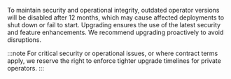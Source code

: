 <!-- Used by: All Private Operator guides (= guides/operator-guide-aws-marketplace.md) plus Private Operator overview (guides/integration-options-private-operator.md) -->

To maintain security and operational integrity, outdated operator versions will be disabled after 12 months, which may cause affected deployments to shut down or fail to start. Upgrading ensures the use of the latest security and feature enhancements. We recommend upgrading proactively to avoid disruptions.

:::note
For critical security or operational issues, or where contract terms apply, we reserve the right to enforce tighter upgrade timelines for private operators.
:::
